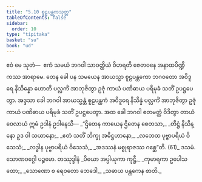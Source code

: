 ```yaml
---
title: "5.10 စူဠပန္ထကသုတ္တ"
tableOfContents: false
sidebar:
  order: 10
type: "tipitaka"
basket: "su"
book: "ud"
---
```



<DynamicBreadcrumb />

<Division number="50" book="ud" e="ch" v="18" p="150">

<Paragraph number="449" book="ud">
ဧဝံ မေ သုတံ—  ဧကံ သမယံ ဘဂဝါ သာဝတ္ထိယံ ဝိဟရတိ ဇေတဝနေ အနာထပိဏ္ဍိကဿ အာရာမေ. တေန ခေါ ပန သမယေန အာယသ္မာ စူဠပန္ထကော ဘဂဝတော အဝိဒူရေ နိသိန္နော ဟောတိ ပလ္လင်္ကံ အာဘုဇိတွာ ဥဇုံ ကာယံ ပဏိဓာယ ပရိမုခံ သတိံ ဥပဋ္ဌပေတွာ.
</Paragraph>

<Paragraph number="450" book="ud">
အဒ္ဒသာ ခေါ ဘဂဝါ အာယသ္မန္တံ စူဠပန္ထကံ အဝိဒူရေ နိသိန္နံ ပလ္လင်္ကံ အာဘုဇိတွာ ဥဇုံ ကာယံ ပဏိဓာယ ပရိမုခံ သတိံ ဥပဋ္ဌပေတွာ.
</Paragraph>

<Paragraph number="451" book="ud">
အထ ခေါ ဘဂဝါ ဧတမတ္ထံ ဝိဒိတွာ တာယံ ဝေလာယံ ဣမံ ဥဒါနံ ဥဒါနေသိ—
</Paragraph>

<Paragraph number="452" type="verses" book="ud">
_“ဌိတေန ကာယေန ဌိတေန စေတသာ,_  
_တိဋ္ဌံ နိသိန္နော ဥဒ ဝါ သယာနော;_  
_ဧတံ သတိံ ဘိက္ခု အဓိဋ္ဌဟာနော,_  
_လဘေထ ပုဗ္ဗာပရိယံ ဝိသေသံ;_  
_လဒ္ဓါန ပုဗ္ဗာပရိယံ ဝိသေသံ,_  
_အဒဿနံ မစ္စုရာဇဿ ဂစ္ဆေ”တိ. (61)_  


</Paragraph>
</Division>

<Paragraph number="453" type="center" book="ud">
ဒသမံ.



</Paragraph>

<Paragraph number="454" type="center" book="ud">
သောဏဝဂ္ဂေါ ပဉ္စမော.



</Paragraph>

<Paragraph number="455" type="center" book="ud">
တဿုဒ္ဒါနံ


</Paragraph>

<Paragraph number="456" type="verses" book="ud">
_ပိယော အပ္ပါယုကာ ကုဋ္ဌီ,_  
_ကုမာရကာ ဥပေါသထော;_  
_သောဏော စ ရေဝတော ဘေဒေါ,_  
_သဓာယ ပန္ထကေန စာတိ._
</Paragraph>